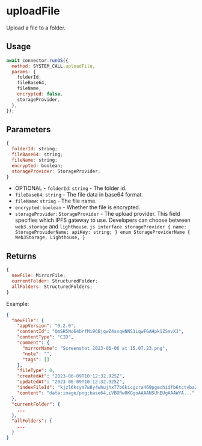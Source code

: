 # uploadFile

Upload a file to a folder.

## Usage

```js
await connector.runOS({
  method: SYSTEM_CALL.uploadFile,
  params: {
    folderId,
    fileBase64,
    fileName,
    encrypted: false,
    storageProvider,
  },
});
```

## Parameters

```js
{
  folderId: string;
  fileBase64: string;
  fileName: string;
  encrypted: boolean;
  storageProvider: StorageProvider;
}
```

- OPTIONAL - `folderId`: `string` - The folder id.
- `fileBase64`: `string` - The file data in base64 format.
- `fileName`: `string` - The file name.
- `encrypted`: `boolean` - Whether the file is encrypted.
- `storageProvider`: `StorageProvider` - The upload provider. This field specifies
  which IPFS gateway to use. Developers can choose between `web3.storage` and `lighthouse`.
  `js
  interface storageProvider {
      name: StorageProviderName;
      apiKey: string;
  }
  enum StorageProviderName {
      Web3Storage,
      Lighthouse,
  }
  `

## Returns

```js
{
  newFile: MirrorFile;
  currentFolder: StructuredFolder;
  allFolders: StructuredFolders;
}
```

Example:

```json
{
  "newFile": {
    "appVersion": "0.2.0",
    "contentId": "QmSH5No64brfMi96BjgwZ4sxqwNNS1LqwFGAHpk1ZSmvXJ",
    "contentType": "CID",
    "comment": {
      "mirrorName": "Screenshot 2023-06-06 at 15.07.23.png",
      "note": "",
      "tags": []
    },
    "fileType": 0,
    "createdAt": "2023-06-09T10:12:32.925Z",
    "updatedAt": "2023-06-09T10:12:32.925Z",
    "indexFileId": "kjzl6kcym7w8y4whujhx77b6kicgcra469pgmchidfb6tctvba24rxsvfurpt6p",
    "content": "data:image/png;base64,iVBORw0KGgoAAAANSUhEUgAAAWYA..."
  },
  "currentFolder": {
    ...
  },
  "allFolders": {
    ...
  }
}
```
